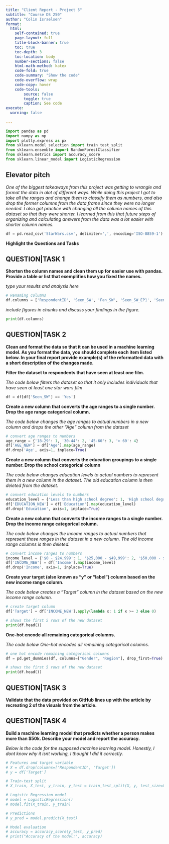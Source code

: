 ```yaml
---
title: "Client Report - Project 5"
subtitle: "Course DS 250"
author: "Colin Israelsen"
format:
  html:
    self-contained: true
    page-layout: full
    title-block-banner: true
    toc: true
    toc-depth: 3
    toc-location: body
    number-sections: false
    html-math-method: katex
    code-fold: true
    code-summary: "Show the code"
    code-overflow: wrap
    code-copy: hover
    code-tools:
        source: false
        toggle: true
        caption: See code
execute: 
  warning: false
    
---
```


```python

import pandas as pd
import numpy as np
import plotly.express as px
from sklearn.model_selection import train_test_split
from sklearn.ensemble import RandomForestClassifier
from sklearn.metrics import accuracy_score
from sklearn.linear_model import LogisticRegression
```


## Elevator pitch

_One of the biggest takeaways from this project was getting to wrangle and format the data in alot of different ways. While doing this project I got to take all the ranges and change them to classify them as numbers, and also drop the former columns from the data frame since they were no longer needed. I also got practice with changing all the column names of this dataset so that they were shorter. I learned from this that future steps of organizing and calculating answers from the data was a lot easier with shorter column names._

```python
df = pd.read_csv('StarWars.csv', delimiter=',', encoding='ISO-8859-1')
```

__Highlight the Questions and Tasks__

## QUESTION|TASK 1

__Shorten the column names and clean them up for easier use with pandas. Provide a table or list that exemplifies how you fixed the names.__

_type your results and analysis here_

```python
# Renaming columns 
df.columns = ['RespondentID', 'Seen_SW', 'Fan_SW', 'Seen_SW_EP1', 'Seen_SW_EP2', 'Seen_SW_EP3', 'Seen_SW_EP4', 'Seen_SW_EP5', 'Seen_SW_EP6', 'Rank_SW_EP1', 'Rank_SW_EP2', 'Rank_SW_EP3', 'Rank_SW_EP4', 'Rank_SW_EP5', 'Rank_SW_EP6','View_Han_Solo', 'View_Luke', 'View_Leia', 'View_Anakin', 'View_Obi_Wan', 'View_Emperor_Palpatine', 'View_Darth_Vader', 'View_Lando', 'View_Boba', 'View_C3PO', 'View_R2D2', 'View_JarJar', 'View_Padme', 'View_Yoda', 'Shot_First', 'Expansion_SW', 'Fan_of_Expansion', 'Fan_ST', 'Gender', 'Age', 'Income', 'Education', 'Region']

```

_include figures in chunks and discuss your findings in the figure._

```python
print(df.columns)
```


## QUESTION|TASK 2

__Clean and format the data so that it can be used in a machine learning model. As you format the data, you should complete each item listed below. In your final report provide example(s) of the reformatted data with a short description of the changes made.__

__Filter the dataset to respondents that have seen at least one film.__

_The code below filters the dataset so that it only includes individuals that have seen at least one star wars film_

```python
df = df[df['Seen_SW'] == 'Yes']
```

__Create a new column that converts the age ranges to a single number. Drop the age range categorical column.__

_The code below changes the age ranges to actual numbers in a new column and drops the other "Age" column from the dataset_

```python
# convert age ranges to numbers
age_range = {'18-29': 1, '30-44': 2, '45-60': 3, '> 60': 4}
df['AGE_NEW'] = df['Age'].map(age_range)
df.drop('Age', axis=1, inplace=True)

```

__Create a new column that converts the education groupings to a single number. Drop the school categorical column__

_The code below changes education levels to actual numbers to represent them in a new column in the dataset. The old education column is then deleted from the dataset._

```python
# convert education levels to numbers
education_level = {'Less than high school degree': 1, 'High school degree': 2, 'Some college or Associate degree': 3, 'Bachelor degree': 4, 'Graduate degree': 5}
df['EDUCATION_NEW'] = df['Education'].map(education_level)
df.drop('Education', axis=1, inplace=True)
```

__Create a new column that converts the income ranges to a single number. Drop the income range categorical column.__

_The code below changes the income ranges to actual numbers that represent those ranges in the dataset in a new column. The old income range columns is then deleted._

```python
# convert income ranges to numbers
income_level = {'$0 - $24,999': 1, '$25,000 - $49,999': 2, '$50,000 - $99,999': 3, '$100,000 - $149,999': 4, '$150,000+': 5}
df['INCOME_NEW'] = df['Income'].map(income_level)
df.drop('Income', axis=1, inplace=True)
```

__Create your target (also known as “y” or “label”) column based on the new income range column.__

_The code below creates a "Target" column in the dataset based on the new income range column._

```python
# create target column
df['Target'] = df['INCOME_NEW'].apply(lambda x: 1 if x >= 3 else 0)
```

```python
# shows the first 5 rows of the new dataset
print(df.head())
```

__One-hot encode all remaining categorical columns.__

_The code below One-hot encodes all remaining categorical columns._

```python
# one hot encode remaining categorical columns
df = pd.get_dummies(df, columns=["Gender", "Region"], drop_first=True)
```

```python
# shows the first 5 rows of the new dataset
print(df.head())
```

## QUESTION|TASK 3

__Validate that the data provided on GitHub lines up with the article by recreating 2 of the visuals from the article.__



## QUESTION|TASK 4

__Build a machine learning model that predicts whether a person makes more than $50k. Describe your model and report the accuracy.__

_Below is the code for the supposed machine learning model. Honestly, I dont know why it isnt working, I thought I did it correctly._

```python
# Features and target variable
# X = df.drop(columns=['RespondentID', 'Target'])
# y = df['Target']

# Train-test split
# X_train, X_test, y_train, y_test = train_test_split(X, y, test_size=0.2, random_state=42)

# Logistic Regression model
# model = LogisticRegression()
# model.fit(X_train, y_train)

# Predictions
# y_pred = model.predict(X_test)

# Model evaluation
# accuracy = accuracy_score(y_test, y_pred)
# print("Accuracy of the model:", accuracy)

```


